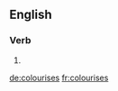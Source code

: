 ==English==

===Verb===
{{head|en}}

# {{en-third-person singular of|colourise}}

[[de:colourises]]
[[fr:colourises]]